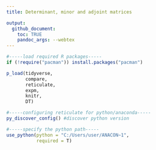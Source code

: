 ---
title: Determinant, minor and adjoint matrices  

output: 
  github_document:
    toc: TRUE
    pandoc_args: --webtex 
---

```{r, echo = FALSE, message = FALSE, results = 'hide'}
#-----load required R packages-----
if (!require("pacman")) install.packages("pacman") 

p_load(tidyverse,
       compare,
       reticulate,
       expm,
       knitr,
       DT) 

#-----configuring reticulate for python/anaconda-----
py_discover_config() #discover python version 

#-----specify the python path-----
use_python(python = "C:/Users/user/ANACON~1",
           required = T)
```

